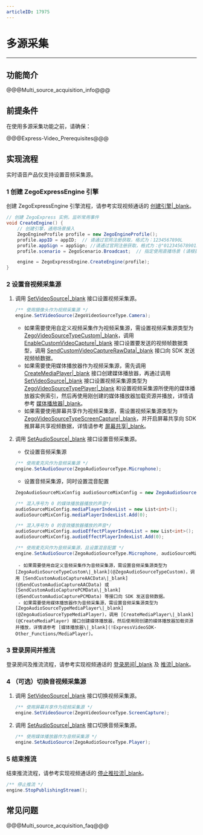 ```yaml
---
articleID: 17975
---
```

# 多源采集

- - -
## 功能简介

@@@Multi_source_acquisition_info@@@


## 前提条件

在使用多源采集功能之前，请确保：

@@@Express-Video_Prerequisites@@@

## 实现流程

<div class="mk-warning">


实时语音产品仅支持设置音频采集源。
</div>

### 1 创建 ZegoExpressEngine 引擎

创建 ZegoExpressEngine 引擎流程，请参考实现视频通话的 [创建引擎\|_blank](!Integration/Solution_Implementation#CreateEngine)。

```C#
// 创建 ZegoExpress 实例，监听常用事件
void CreateEngine() {
    // 创建引擎，通用场景接入
    ZegoEngineProfile profile = new ZegoEngineProfile();
    profile.appID = appID;  // 请通过官网注册获取，格式为：1234567890L
    profile.appSign = appSign; //请通过官网注册获取，格式为：@"0123456789012345678901234567890123456789012345678901234567890123"（共64个字符）
    profile.scenario = ZegoScenario.Broadcast;  // 指定使用直播场景 (请根据实际情况填写适合你业务的场景)

    engine = ZegoExpressEngine.CreateEngine(profile);
}
```

### 2 设置音视频采集源

1. 调用 [SetVideoSource\|_blank](@SetVideoSource) 接口设置视频采集源。

    ```C#
    /** 使用摄像头作为视频采集源 */
    engine.SetVideoSource(ZegoVideoSourceType.Camera);
    ```

    <div class = 'mk-hint'>

    - 如果需要使用自定义视频采集作为视频采集源，需设置视频采集源类型为 [ZegoVideoSourceTypeCustom\|_blank](@ZegoVideoSourceTypeCustom)，调用 [EnableCustomVideoCapture\|_blank](@EnableCustomVideoCapture) 接口设置要发送的视频帧数据类型，调用 [SendCustomVideoCaptureRawData\|_blank](@SendCustomVideoCaptureRawData) 接口向 SDK 发送视频帧数据。
    - 如果需要使用媒体播放器作为视频采集源，需先调用 [CreateMediaPlayer\|_blank](@CreateMediaPlayer) 接口创建媒体播放器，再通过调用 [SetVideoSource\|_blank](@SetVideoSource) 接口设置视频采集源类型为 [ZegoVideoSourceTypePlayer\|_blank](@ZegoVideoSourceTypePlayer) 和设置视频采集源所使用的媒体播放器实例索引，然后再使用刚创建的媒体播放器加载资源并播放，详情请参考 [媒体播放器\|_blank](!ExpressVideoSDK-Other_Functions/MediaPlayer)。
    - 如果需要使用屏幕共享作为视频采集源，需设置视频采集源类型为 [ZegoVideoSourceTypeScreenCapture\|_blank](@ZegoVideoSourceTypeScreenCapture)，并开启屏幕共享向 SDK 推屏幕共享视频数据，详情请参考 [屏幕共享\|_blank](!ExpressVideoSDK-Other_Functions/Share_Screen)。
    </div>

2. 调用 [SetAudioSource\|_blank](@SetAudioSource) 接口设置音频采集源。

    - 仅设置音频采集源
  
    ```C#
    /** 使用麦克风作为音频采集源 */
    engine.SetAudioSource(ZegoAudioSourceType.Microphone);
    ```

    - 设置音频采集源，同时设置混音配置

    ```C#
    ZegoAudioSourceMixConfig audioSourceMixConfig = new ZegoAudioSourceMixConfig();

    /** 混入序号为 0 的媒体播放器播放的声音*/
    audioSourceMixConfig.mediaPlayerIndexList = new List<int>();
    audioSourceMixConfig.mediaPlayerIndexList.Add(0);

    /** 混入序号为 0 的音效播放器播放的声音*/
    audioSourceMixConfig.audioEffectPlayerIndexList = new List<int>();
    audioSourceMixConfig.audioEffectPlayerIndexList.Add(0);

    /** 使用麦克风作为音频采集源，且设置混音配置 */
    engine.SetAudioSource(ZegoAudioSourceType.Microphone, audioSourceMixConfig);
    ```

    <div class = 'mk-hint'>

        - 如果需要使用自定义音频采集作为音频采集源，需设置音频采集源类型为 [ZegoAudioSourceTypeCustom\|_blank](@ZegoAudioSourceTypeCustom)，调用 [SendCustomAudioCaptureAACData\|_blank](@SendCustomAudioCaptureAACData) 或 [SendCustomAudioCapturePCMData\|_blank](@SendCustomAudioCapturePCMData) 等接口向 SDK 发送音频数据。
        - 如果需要使用媒体播放器作为音频采集源，需设置音频采集源类型为 [ZegoAudioSourceTypeMediaPlayer\|_blank](@ZegoAudioSourceTypeMediaPlayer)，调用 [CreateMediaPlayer\|_blank](@CreateMediaPlayer) 接口创建媒体播放器，然后使用刚创建的媒体播放器加载资源并播放，详情请参考 [媒体播放器\|_blank](!ExpressVideoSDK-Other_Functions/MediaPlayer)。
    </div>

### 3 登录房间并推流

登录房间及推流流程，请参考实现视频通话的 [登录房间\|_blank](!Integration/Solution_Implementation#createroom) 及 [推流\|_blank](!Integration/Solution_Implementation#publishingStream)。

### 4 （可选）切换音视频采集源

1. 调用 [SetVideoSource\|_blank](@SetVideoSource) 接口切换视频采集源。

    ```C#
    /** 使用屏幕共享作为视频采集源 */
    engine.SetVideoSource(ZegoVideoSourceType.ScreenCapture);
    ```

2. 调用 [SetAudioSource\|_blank](@SetAudioSource) 接口切换音频采集源。

    ```C#
    /** 使用媒体播放器作为音频采集源 */
    engine.SetAudioSource(ZegoAudioSourceType.Player);
    ```

### 5 结束推流

结束推流流程，请参考实现视频通话的 [停止推拉流\|_blank](!Integration/Solution_Implementation#StopPublishingStream)。

```C#
/** 停止推流 */
engine.StopPublishingStream();
```


##  常见问题

@@@Multi_source_acquisition_faq@@@
